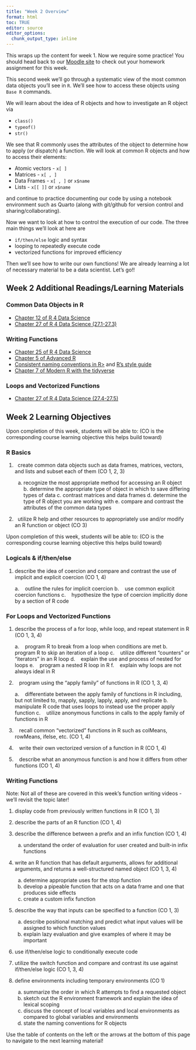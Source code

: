 ```yaml
---
title: "Week 2 Overview"
format: html
toc: TRUE
editor: source
editor_options: 
  chunk_output_type: inline
---
```


This wraps up the content for week 1. Now we require some practice! You should head back to our <a href = "https://moodle-courses2527.wolfware.ncsu.edu/course/view.php?id=645&bp=s" target = "_blank">Moodle site</a> to check out your homework assignment for this week.


This second week we'll go through a systematic view of the most common data objects you'll see in `R`. We'll see how to access these objects using `Base R` commands. 

We will learn about the idea of R objects and how to investigate an R object via

-   `class()`
-   `typeof()`
-   `str()`

We see that R commonly uses the attributes of the object to determine how to apply (or dispatch) a function. We will look at common R objects and how to access their elements:

-   Atomic vectors - `x[ ]`
-   Matrices - `x[ , ]`
-   Data Frames - `x[ , ]` or `x$name`
-   Lists - `x[[ ]]` or `x$name`

and continue to practice documenting our code by using a notebook environment such as Quarto (along with git/github for version control and sharing/collaborating).

Now we want to look at how to control the execution of our code. The three main things we'll look at here are

-   `if/then/else` logic and syntax
-   looping to repeatedly execute code
-   vectorized functions for improved efficiency

Then we'll see how to write our own functions! We are already learning a lot of necessary material to be a data scientist. Let's go!!

## Week 2 Additional Readings/Learning Materials

### Common Data Objects in R

-   <a href="https://r4ds.hadley.nz/logicals" target="_blank">Chapter 12 of R 4 Data Science</a>
-   <a href="https://r4ds.hadley.nz/base-r" target="_blank">Chapter 27 of R 4 Data Science (27.1-27.3)</a>

### Writing Functions

- <a href="https://r4ds.hadley.nz/functions" target="_blank">Chapter 25 of R 4 Data Science</a>
- <a href = "http://adv-r.had.co.nz/Functions.html" target = "_blank">Chapter 5 of Advanced R</a>
- <a href = "https://www.r-bloggers.com/consistent-naming-conventions-in-r/" target = "_blank">Consistent naming conventions in R><a/> and <a href="https://google.github.io/styleguide/Rguide.xml" target="_blank">R's style guide</a>
- <a href="https://modern-rstats.eu/defining-your-own-functions.html#functions-that-take-functions-as-arguments-writing-your-own-higher-order-functions" target="_blank">Chapter 7 of Modern R with the tidyverse</a>

### Loops and Vectorized Functions<br>

- <a href="https://r4ds.hadley.nz/base-r" target="_blank">Chapter 27 of R 4 Data Science (27.4-27.5)</a>

## Week 2 Learning Objectives

Upon completion of this week, students will be able to: (CO is the corresponding course learning objective this helps build toward)

### R Basics

1.    create common data objects such as data frames, matrices, vectors, and lists and subset each of them (CO 1, 2, 3)

    a.  recognize the most appropriate method for accessing an R object b. determine the appropriate type of object in which to save differing types of data c. contrast matrices and data frames d. determine the type of R object you are working with e. compare and contrast the attributes of the common data types

2.    utilize R help and other resources to appropriately use and/or modify an R function or object (CO 3)


Upon completion of this week, students will be able to: (CO is the corresponding course learning objective this helps build toward)

### Logicals & if/then/else

1. describe the idea of coercion and compare and contrast the use of implicit and explicit coercion (CO 1, 4)

    a.    outline the rules for implicit coercion
    b.    use common explicit coercion functions
    c.    hypothesize the type of coercion implicitly done by a section of R code

### For Loops and Vectorized Functions

1. describe the process of a for loop, while loop, and repeat statement in R (CO 1, 3, 4)

    a.    program R to break from a loop when conditions are met
    b.    program R to skip an iteration of a loop
    c.    utilize different “counters” or “iterators” in an R loop
    d.    explain the use and process of nested for loops
    e.    program a nested R loop in R
    f.    explain why loops are not always ideal in R

2.    program using the “apply family” of functions in R (CO 1, 3, 4)

    a.    differentiate between the apply family of functions in R including, but not limited to, mapply, sapply, lapply, apply, and replicate
    b.    manipulate R code that uses loops to instead use the proper apply function
    c.    utilize anonymous functions in calls to the apply family of functions in R

3.    recall common “vectorized” functions in R such as colMeans, rowMeans, ifelse, etc. (CO 1, 4)
4.    write their own vectorized version of a function in R (CO 1, 4)
5.    describe what an anonymous function is and how it differs from other functions (CO 1, 4)

### Writing Functions 

Note: Not all of these are covered in this week's function writing videos - we'll revisit the topic later!

1. display code from previously written functions in R (CO 1, 3)
2. describe the parts of an R function (CO 1, 4)
3. describe the difference between a prefix and an infix function (CO 1, 4)

    a. understand the order of evaluation for user created and built-in infix functions

4. write an R function that has default arguments, allows for additional arguments, and returns a well-structured named object (CO 1, 3, 4)

    a. determine appropriate uses for the stop function
    b. develop a pipeable function that acts on a data frame and one that produces side effects
    c. create a custom infix function

5. describe the way that inputs can be specified to a function (CO 1, 3)

    a. describe positional matching and predict what input values will be assigned to which function values
    b. explain lazy evaluation and give examples of where it may be important

6. use if/then/else logic to conditionally execute code
7. utilize the switch function and compare and contrast its use against if/then/else logic (CO 1, 3, 4)
8. define environments including temporary environments (CO 1)

    a. summarize the order in which R attempts to find a requested object
    b. sketch out the R environment framework and explain the idea of lexical scoping
    c. discuss the concept of local variables and local environments as compared to global variables and environments
    d. state the naming conventions for R objects

Use the table of contents on the left or the arrows at the bottom of this page to navigate to the next learning material!